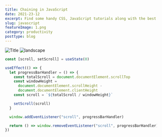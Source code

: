 ```yaml
---
title: Chaining in JavaScript
date: 2021-23-12
excerpt: Find some handy CSS, JavaScript tutorials along with the best resources to get started with front-end development! Get Started Now
slug: javascript
featureImage: 1.png
category: productivity
posttype: blog
---
```


![Title](./title-image.jpg)
![landscape](./landscape.jpg)

```javascript
const [scroll, setScroll] = useState(0)

useEffect(() => {
  let progressBarHandler = () => {
    const totalScroll = document.documentElement.scrollTop
    const windowHeight =
      document.documentElement.scrollHeight -
      document.documentElement.clientHeight
    const scroll = `${totalScroll / windowHeight}`

    setScroll(scroll)
  }

  window.addEventListener("scroll", progressBarHandler)

  return () => window.removeEventListener("scroll", progressBarHandler)
})
```
